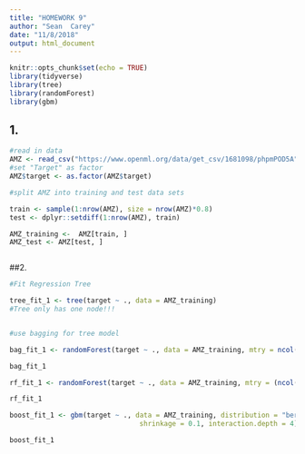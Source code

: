```yaml
---
title: "HOMEWORK 9"
author: "Sean  Carey"
date: "11/8/2018"
output: html_document
---
```


```r
knitr::opts_chunk$set(echo = TRUE)
library(tidyverse)
library(tree)
library(randomForest)
library(gbm)

```

## 1.

```r

#read in data
AMZ <- read_csv("https://www.openml.org/data/get_csv/1681098/phpmPOD5A")
#set "Target" as factor
AMZ$target <- as.factor(AMZ$target)

#split AMZ into training and test data sets

train <- sample(1:nrow(AMZ), size = nrow(AMZ)*0.8)
test <- dplyr::setdiff(1:nrow(AMZ), train)

AMZ_training <-  AMZ[train, ]
AMZ_test <- AMZ[test, ]



```
##2. 

```r

#Fit Regression Tree 

tree_fit_1 <- tree(target ~ ., data = AMZ_training)
#Tree only has one node!!!



```
```r

#use bagging for tree model

bag_fit_1 <- randomForest(target ~ ., data = AMZ_training, mtry = ncol(AMZ_training)-1, ntree = 200, importance=TRUE )

bag_fit_1

```
```r

rf_fit_1 <- randomForest(target ~ ., data = AMZ_training, mtry = (ncol(AMZ_training)-1)/3, ntree = 500, importance=TRUE )

rf_fit_1

```

```r

boost_fit_1 <- gbm(target ~ ., data = AMZ_training, distribution = "bernoulli", n.trees = 5000, 
                                shrinkage = 0.1, interaction.depth = 4)

boost_fit_1

```

